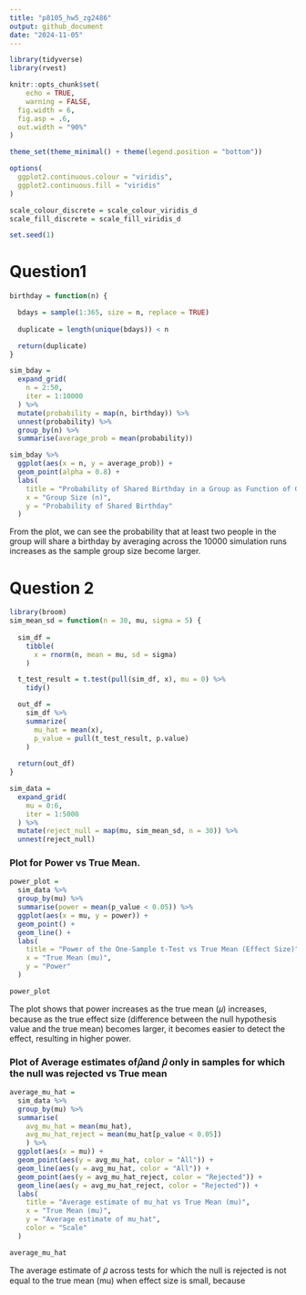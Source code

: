 ```yaml
---
title: "p8105_hw5_zg2486"
output: github_document
date: "2024-11-05"
---
```


```r
library(tidyverse)
library(rvest)

knitr::opts_chunk$set(
	echo = TRUE,
	warning = FALSE,
  fig.width = 6,
  fig.asp = .6,
  out.width = "90%"
)

theme_set(theme_minimal() + theme(legend.position = "bottom"))

options(
  ggplot2.continuous.colour = "viridis",
  ggplot2.continuous.fill = "viridis"
)

scale_colour_discrete = scale_colour_viridis_d
scale_fill_discrete = scale_fill_viridis_d

set.seed(1)
```

# Question1
```r
birthday = function(n) {

  bdays = sample(1:365, size = n, replace = TRUE)
  
  duplicate = length(unique(bdays)) < n

  return(duplicate)
}

sim_bday = 
  expand_grid(
    n = 2:50,
    iter = 1:10000
  ) %>% 
  mutate(probability = map(n, birthday)) %>% 
  unnest(probability) %>% 
  group_by(n) %>% 
  summarise(average_prob = mean(probability))

sim_bday %>% 
  ggplot(aes(x = n, y = average_prob)) +
  geom_point(alpha = 0.8) +
  labs(
    title = "Probability of Shared Birthday in a Group as Function of Group Size",
    x = "Group Size (n)",
    y = "Probability of Shared Birthday"
  ) 
```
From the plot, we can see the probability that at least two people in the group will share a birthday by averaging across the 10000 simulation runs increases as the sample group size become larger.



# Question 2
```r
library(broom)
sim_mean_sd = function(n = 30, mu, sigma = 5) {
  
  sim_df = 
    tibble(
      x = rnorm(n, mean = mu, sd = sigma)
    )

  t_test_result = t.test(pull(sim_df, x), mu = 0) %>% 
    tidy()

  out_df = 
    sim_df %>%  
    summarize(
      mu_hat = mean(x),
      p_value = pull(t_test_result, p.value)
    )
  
  return(out_df)
}

sim_data = 
  expand_grid(
    mu = 0:6,
    iter = 1:5000
  ) %>% 
  mutate(reject_null = map(mu, sim_mean_sd, n = 30)) %>% 
  unnest(reject_null)
```

### Plot for Power vs True Mean.
```r
power_plot = 
  sim_data %>% 
  group_by(mu) %>% 
  summarise(power = mean(p_value < 0.05)) %>% 
  ggplot(aes(x = mu, y = power)) + 
  geom_point() +
  geom_line() +
  labs(
    title = "Power of the One-Sample t-Test vs True Mean (Effect Size)",
    x = "True Mean (mu)",
    y = "Power"
  )

power_plot
```
The plot shows that power increases as the true mean (𝜇) increases, because as the true effect size (difference between the null hypothesis value and the true mean) becomes larger, it becomes easier to detect the effect, resulting in higher power.

### Plot of Average estimates of𝜇̂and 𝜇̂ only in samples for which the null was rejected vs True mean
```r
average_mu_hat = 
  sim_data %>% 
  group_by(mu) %>% 
  summarise(
    avg_mu_hat = mean(mu_hat),
    avg_mu_hat_reject = mean(mu_hat[p_value < 0.05])
    ) %>% 
  ggplot(aes(x = mu)) + 
  geom_point(aes(y = avg_mu_hat, color = "All")) +
  geom_line(aes(y = avg_mu_hat, color = "All")) +
  geom_point(aes(y = avg_mu_hat_reject, color = "Rejected")) +
  geom_line(aes(y = avg_mu_hat_reject, color = "Rejected")) +
  labs(
    title = "Average estimate of mu_hat vs True Mean (mu)",
    x = "True Mean (mu)",
    y = "Average estimate of mu_hat",
    color = "Scale"
  )

average_mu_hat
```
The average estimate of 𝜇̂ across tests for which the null is rejected is not equal to the true mean (mu) when effect size is small, because


